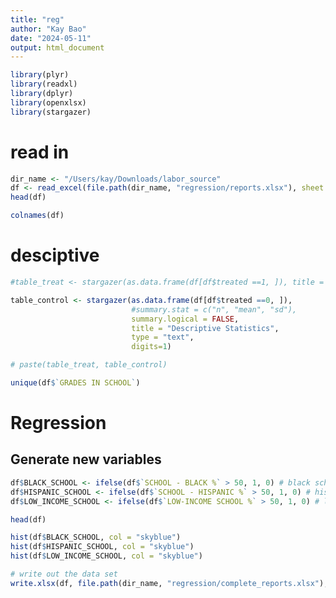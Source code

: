 ```yaml
---
title: "reg"
author: "Kay Bao"
date: "2024-05-11"
output: html_document
---
```


```r
library(plyr)
library(readxl)
library(dplyr)
library(openxlsx)
library(stargazer)
```

# read in
```r
dir_name <- "/Users/kay/Downloads/labor_source"
df <- read_excel(file.path(dir_name, "regression/reports.xlsx"), sheet = 1)
head(df)
```

```r
colnames(df)

```


# desciptive
```r
#table_treat <- stargazer(as.data.frame(df[df$treated ==1, ]), title = "Descriptive Statistics", type = "text", digits=1)

table_control <- stargazer(as.data.frame(df[df$treated ==0, ]), 
                           #summary.stat = c("n", "mean", "sd"), 
                           summary.logical = FALSE,
                           title = "Descriptive Statistics", 
                           type = "text", 
                           digits=1)

# paste(table_treat, table_control)

```

```r
unique(df$`GRADES IN SCHOOL`)
```

# Regression
## Generate new variables
```r
df$BLACK_SCHOOL <- ifelse(df$`SCHOOL - BLACK %` > 50, 1, 0) # black school or not
df$HISPANIC_SCHOOL <- ifelse(df$`SCHOOL - HISPANIC %` > 50, 1, 0) # hispanic school or not
df$LOW_INCOME_SCHOOL <- ifelse(df$`LOW-INCOME SCHOOL %` > 50, 1, 0) # low income major schools

head(df)
```

```r
hist(df$BLACK_SCHOOL, col = "skyblue")
hist(df$HISPANIC_SCHOOL, col = "skyblue")
hist(df$LOW_INCOME_SCHOOL, col = "skyblue")
```


```r
# write out the data set
write.xlsx(df, file.path(dir_name, "regression/complete_reports.xlsx"), rowNames = FALSE)

```

